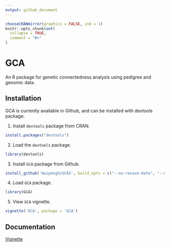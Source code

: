 ```yaml
---
output: github_document
---
```


<!-- README.md is generated from README.Rmd. Please edit README.Rmd (this file) -->

```r
chooseCRANmirror(graphics = FALSE, ind = 1)
knitr::opts_chunk$set(
  collapse = TRUE,
  comment = "#>"
)
```

# GCA
An R package for genetic connectedness analysis using pedigree and genomic data. 

## Installation
GCA is currently available in Github, and can be installed with devtools package: 

1. Install `devtools` package from CRAN. 
```r
install.packages("devtools")
```

2. Load the `devtools` package.
```r
library(devtools)
```

3. Install `GCA` package from Github.
```r
install_github('HaipengU/GCA2', build_opts = c("--no-resave-data", "--no-manual"))
```

4. Load `GCA` package. 
```r
library(GCA)
```

5. View `GCA` vignette.
```r
vignette('GCA', package = 'GCA')
```

## Documentation

[Vignette](https://haipengu.github.io/Rmd/Vignette.html)
